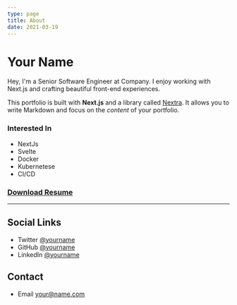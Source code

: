 ```yaml
---
type: page
title: About
date: 2021-03-19
---
```


# Your Name

Hey, I'm a Senior Software Engineer at Company. I enjoy working with Next.js and crafting beautiful front-end experiences.

This portfolio is built with **Next.js** and a library called [Nextra](https://nextra.vercel.app/). It allows you to write Markdown and focus on the _content_ of your portfolio.

### Interested In
- NextJs
- Svelte
- Docker
- Kubernetese
- CI/CD

### [Download Resume](/your-resume.pdf)

---
## Social Links
- Twitter [@yourname](https://twitter.com/yourname)
- GitHub [@yourname](https://github.com/yourname)
- LinkedIn [@yourname](https://linkedin.com/yourLinks)

## Contact
- Email your@name.com
